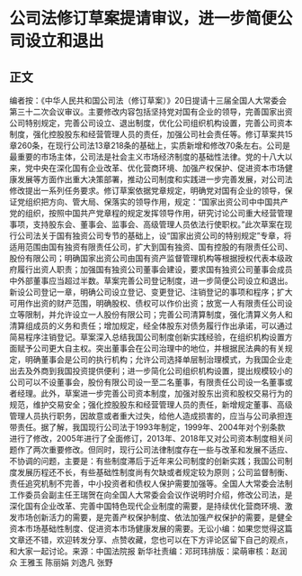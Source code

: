 # 公司法修订草案提请审议，进一步简便公司设立和退出
## 正文
编者按：《中华人民共和国公司法（修订草案）》20日提请十三届全国人大常委会第三十二次会议审议。主要修改内容包括坚持党对国有企业的领导，完善国家出资公司特别规定，完善公司设立、退出制度，优化公司组织机构设置，完善公司资本制度，强化控股股东和经营管理人员的责任，加强公司社会责任等。修订草案共15章260条，在现行公司法13章218条的基础上，实质新增和修改70条左右。公司是最重要的市场主体，公司法是社会主义市场经济制度的基础性法律。党的十八大以来，党中央在深化国有企业改革、优化营商环境、加强产权保护、促进资本市场健康发展等方面作出重大决策部署，推动公司制度和实践进一步完善发展，对公司法修改提出一系列任务要求。修订草案依据党章规定，明确党对国有企业的领导，保证党组织把方向、管大局、保落实的领导作用，规定：“国家出资公司中中国共产党的组织，按照中国共产党章程的规定发挥领导作用，研究讨论公司重大经营管理事项，支持股东会、董事会、监事会、高级管理人员依法行使职权。”此次草案在现行公司法关于国有独资公司专节的基础上，设“国家出资公司的特别规定”专章，将适用范围由国有独资有限责任公司，扩大到国有独资、国有控股的有限责任公司、股份有限公司；明确国家出资公司由国有资产监督管理机构等根据授权代表本级政府履行出资人职责；加强国有独资公司董事会建设，要求国有独资公司董事会成员中外部董事应当超过半数。草案完善公司登记制度，进一步简便公司设立和退出。新设公司登记一章，明确公司设立登记、变更登记、注销登记的事项和程序；扩大可用作出资的财产范围，明确股权、债权可以作价出资；放宽一人有限责任公司设立等限制，并允许设立一人股份有限公司；完善公司清算制度，强化清算义务人和清算组成员的义务和责任；增加规定，经全体股东对债务履行作出承诺，可以通过简易程序注销登记。草案深入总结我国公司制度创新实践经验，在组织机构设置方面赋予公司更大自主权。突出董事会在公司治理中的地位，并根据民法典的有关规定，明确董事会是公司的执行机构；允许公司选择单层制治理模式，为我国企业走出去及外商到我国投资提供便利；进一步简化公司组织机构设置，提出规模较小的公司可以不设董事会，股份有限公司设一至二名董事，有限责任公司设一名董事或者经理。此外，草案进一步完善公司资本制度，加强对股东出资和股权交易行为的规范，维护交易安全；强化控股股东和经营管理人员的责任，新增规定董事、高级管理人员执行职务，因故意或者重大过失，给他人造成损害的，应当与公司承担连带责任。据了解，我国现行公司法于1993年制定，1999年、2004年对个别条款进行了修改，2005年进行了全面修订，2013年、2018年又对公司资本制度相关问题作了两次重要修改。但同时，现行公司法律制度存在一些与改革和发展不适应、不协调的问题，主要是：有些制度滞后于近年来公司制度的创新实践；我国公司制度发展历程还不长，有些基础性制度尚有欠缺或者规定较为原则；公司监督制衡、责任追究机制不完善，中小投资者和债权人保护需要加强等。全国人大常委会法制工作委员会副主任王瑞贺在向全国人大常委会会议作说明时介绍，修改公司法，是深化国有企业改革、完善中国特色现代企业制度的需要，是持续优化营商环境、激发市场创新活力的需要，是完善产权保护制度、依法加强产权保护的需要，是健全资本市场基础性制度、促进资本市场健康发展的需要。无讼小编：如果您觉得这篇文章还不错，欢迎转发分享、点赞收藏，您也可以在下方评论区留下自己的观点，和大家一起讨论。来源：中国法院报 新华社责编：邓珂玮排版：梁萌审核：赵润众 王雅玉 陈丽娟 刘逸凡 张野
